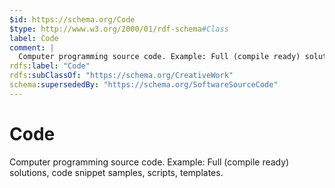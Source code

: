 ```yaml
---
$id: https://schema.org/Code
$type: http://www.w3.org/2000/01/rdf-schema#Class
label: Code
comment: |
  Computer programming source code. Example: Full (compile ready) solutions, code snippet samples, scripts, templates.
rdfs:label: "Code"
rdfs:subClassOf: "https://schema.org/CreativeWork"
schema:supersededBy: "https://schema.org/SoftwareSourceCode"
---
```


# Code

Computer programming source code. Example: Full (compile ready) solutions, code snippet samples, scripts, templates.

